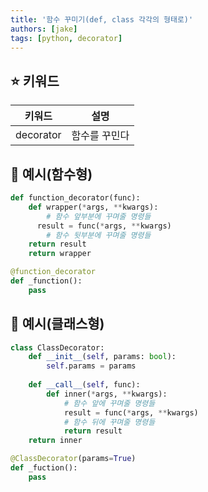```yaml
---
title: '함수 꾸미기(def, class 각각의 형태로)'
authors: [jake]
tags: [python, decorator]
---
```


## ⭐ 키워드

| 키워드 | 설명 |
| --- | --- |
| decorator | 함수를 꾸민다 |

## 🐥 예시(함수형)

```python
def function_decorator(func):
	def wrapper(*args, **kwargs):
		# 함수 앞부분에 꾸며줄 명령들
	  result = func(*args, **kwargs)
		# 함수 뒷부분에 꾸며줄 명령들
    return result
	return wrapper

@function_decorator
def _function():
	pass
```

## 🐥 예시(클래스형)

```python
class ClassDecorator:
	def __init__(self, params: bool):
		self.params = params
 
	def __call__(self, func):
		def inner(*args, **kwargs):
			# 함수 앞에 꾸며줄 명령들
			result = func(*args, **kwargs)
			# 함수 뒤에 꾸며줄 명령들
			return result
	return inner

@ClassDecorator(params=True)
def _fuction():
	pass
```
